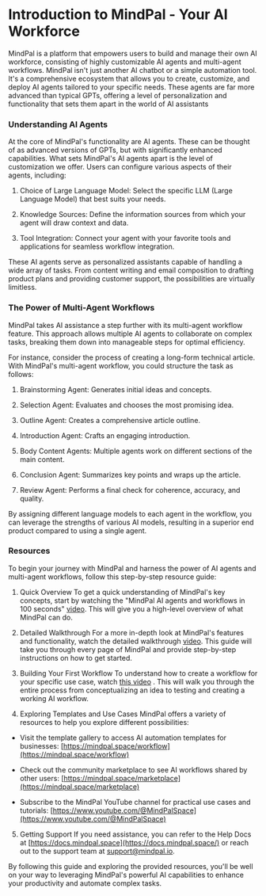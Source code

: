 # Introduction to MindPal - Your AI Workforce

MindPal is a platform that empowers users to build and manage their own AI workforce, consisting of highly customizable AI agents and multi-agent workflows. MindPal isn't just another AI chatbot or a simple automation tool. It's a comprehensive ecosystem that allows you to create, customize, and deploy AI agents tailored to your specific needs. These agents are far more advanced than typical GPTs, offering a level of personalization and functionality that sets them apart in the world of AI assistants

### **Understanding AI Agents**

At the core of MindPal's functionality are AI agents. These can be thought of as advanced versions of GPTs, but with significantly enhanced capabilities. What sets MindPal's AI agents apart is the level of customization we offer. Users can configure various aspects of their agents, including:

1.  Choice of Large Language Model: Select the specific LLM (Large Language Model) that best suits your needs.
    
2.  Knowledge Sources: Define the information sources from which your agent will draw context and data.
    
3.  Tool Integration: Connect your agent with your favorite tools and applications for seamless workflow integration.
    

These AI agents serve as personalized assistants capable of handling a wide array of tasks. From content writing and email composition to drafting product plans and providing customer support, the possibilities are virtually limitless.

### **The Power of Multi-Agent Workflows**

MindPal takes AI assistance a step further with its multi-agent workflow feature. This approach allows multiple AI agents to collaborate on complex tasks, breaking them down into manageable steps for optimal efficiency.

For instance, consider the process of creating a long-form technical article. With MindPal's multi-agent workflow, you could structure the task as follows:

1.  Brainstorming Agent: Generates initial ideas and concepts.
    
2.  Selection Agent: Evaluates and chooses the most promising idea.
    
3.  Outline Agent: Creates a comprehensive article outline.
    
4.  Introduction Agent: Crafts an engaging introduction.
    
5.  Body Content Agents: Multiple agents work on different sections of the main content.
    
6.  Conclusion Agent: Summarizes key points and wraps up the article.
    
7.  Review Agent: Performs a final check for coherence, accuracy, and quality.
    

By assigning different language models to each agent in the workflow, you can leverage the strengths of various AI models, resulting in a superior end product compared to using a single agent.

### **Resources**

To begin your journey with MindPal and harness the power of AI agents and multi-agent workflows, follow this step-by-step resource guide:


1.  Quick Overview To get a quick understanding of MindPal's key concepts, start by watching the "MindPal AI agents and workflows in 100 seconds" [video](https://www.youtube.com/watch?v=FH87l-A4mdo). This will give you a high-level overview of what MindPal can do.
    
2.  Detailed Walkthrough For a more in-depth look at MindPal's features and functionality, watch the detailed walkthrough [video](https://www.youtube.com/watch?v=IY2Hze0-tWs). This guide will take you through every page of MindPal and provide step-by-step instructions on how to get started.
    
3.  Building Your First Workflow To understand how to create a workflow for your specific use case, watch [this video](https://www.youtube.com/watch?v=AQvcvucpfdU) . This will walk you through the entire process from conceptualizing an idea to testing and creating a working AI workflow.
    
4.  Exploring Templates and Use Cases MindPal offers a variety of resources to help you explore different possibilities:
    

*   Visit the template gallery to access AI automation templates for businesses: [https://mindpal.space/workflow](https://mindpal.space/workflow)
    
*   Check out the community marketplace to see AI workflows shared by other users: [https://mindpal.space/marketplace](https://mindpal.space/marketplace)
    
*   Subscribe to the MindPal YouTube channel for practical use cases and tutorials: [https://www.youtube.com/@MindPalSpace](https://www.youtube.com/@MindPalSpace)
    
5.  Getting Support If you need assistance, you can refer to the Help Docs at [https://docs.mindpal.space](https://docs.mindpal.space/) or reach out to the support team at [support@mindpal.io](mailto:support@mindpal.io).
        

By following this guide and exploring the provided resources, you'll be well on your way to leveraging MindPal's powerful AI capabilities to enhance your productivity and automate complex tasks.



<PageFooter />
